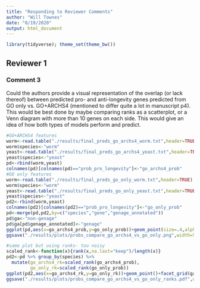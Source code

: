 ```yaml
---
title: "Responding to Reviewer Comments"
author: "Will Townes"
date: "8/19/2020"
output: html_document
---
```


```r
library(tidyverse); theme_set(theme_bw())
```

## Reviewer 1

### Comment 3

Could the authors provide a visual representation of the overlap (or lack thereof) between predicted pro- and anti-longevity genes predicted from GO only vs. GO+ARCHS4 (mentioned to differ quite a lot in manuscript p4). This would be best done by maybe comparing ranks as a scatterplot, or a Venn diagram with more than 10 genes on each side. This would give an idea of how both types of models perform and predict.

```r
#GO+ARCHS4 features
worm<-read.table("./results/final_preds_go_archs4_worm.txt",header=TRUE)
worm$species<-"worm"
yeast<-read.table("./results/final_preds_go_archs4_yeast.txt",header=TRUE)
yeast$species<-"yeast"
pd<-rbind(worm,yeast)
colnames(pd)[colnames(pd)=="prob_pro_longevity"]<-"go_archs4_prob"
#GO only features
worm<-read.table("./results/final_preds_go_only_worm.txt",header=TRUE)
worm$species<-"worm"
yeast<-read.table("./results/final_preds_go_only_yeast.txt",header=TRUE)
yeast$species<-"yeast"
pd2<-rbind(worm,yeast)
colnames(pd2)[colnames(pd2)=="prob_pro_longevity"]<-"go_only_prob"
pd<-merge(pd,pd2,by=c("species","gene","genage_annotated"))
pd$ga<-"non-genage"
pd$ga[pd$genage_annotated]<-"genage"
ggplot(pd,aes(x=go_archs4_prob,y=go_only_prob))+geom_point(size=.4,alpha=.5)+facet_grid(ga~species)
ggsave("./results/plots/probs_compare_go_archs4_vs_go_only.png",width=5,height=5)

#same plot but using ranks- too noisy
scaled_rank<-function(x){rank(x,na.last="keep")/length(x)}
pd2<-pd %>% group_by(species) %>%
  mutate(go_archs4_rk=scaled_rank(go_archs4_prob),
         go_only_rk=scaled_rank(go_only_prob))
ggplot(pd2,aes(x=go_archs4_rk,y=go_only_rk))+geom_point()+facet_grid(ga~species)
ggsave("./results/plots/probs_compare_go_archs4_vs_go_only_ranks.pdf",width=5,height=5)
```